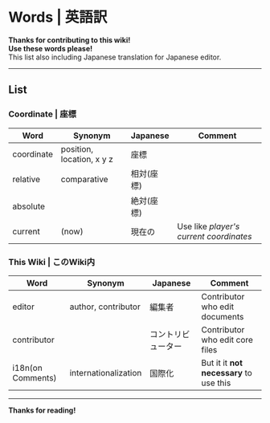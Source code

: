 # Words | 英語訳
**Thanks for contributing to this wiki!**  
**Use these words please!**  
This list also including Japanese translation for Japanese editor.

---

## List
### Coordinate | 座標
| Word | Synonym | Japanese | Comment |
| --- | --- | --- | --- |
| coordinate | position, location, x y z | 座標 | |
| relative | comparative | 相対(座標) | |
| absolute | | 絶対(座標) | |
| current | (now) | 現在の | Use like *player's current coordinates* |

### This Wiki | このWiki内
| Word | Synonym | Japanese | Comment |
| --- | --- | --- | --- |
| editor | author, contributor | 編集者 | Contributor who edit documents |
| contributor | | コントリビューター | Contributor who edit core files |
| i18n(on Comments) | internationalization | 国際化 | But it it **not necessary** to use this |

---

**Thanks for reading!**
